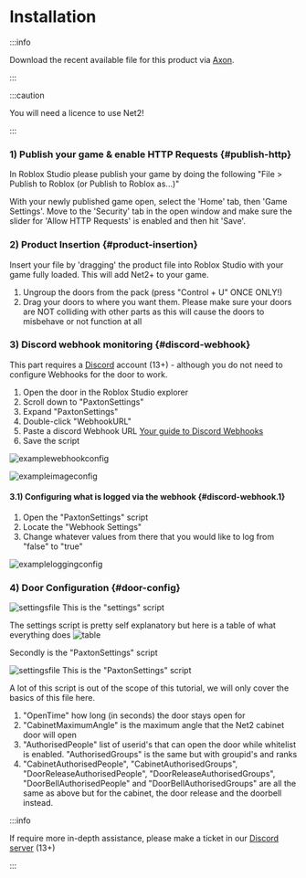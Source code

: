 
# Installation

:::info

Download the recent available file for this product via [Axon](https://axon.whitehill.club).

:::

:::caution

You will need a licence to use Net2!

:::

### 1) Publish your game & enable HTTP Requests {#publish-http}
In Roblox Studio please publish your game by doing the following "File > Publish to Roblox (or Publish to Roblox as...)"

With your newly published game open, select the 'Home' tab, then 'Game Settings'. Move to the 'Security' tab in the open window and make sure the slider for 'Allow HTTP Requests' is enabled and then hit 'Save'.

### 2) Product Insertion {#product-insertion}
Insert your file by 'dragging' the product file into Roblox Studio with your game fully loaded. This will add Net2+ to your game.

1. Ungroup the doors from the pack (press "Control + U" ONCE ONLY!)
2. Drag your doors to where you want them.
Please make sure your doors are NOT colliding with other parts as this will cause the doors to misbehave or not function at all

### 3) Discord webhook monitoring  {#discord-webhook}
This part requires a [Discord](https://discord.com) account (13+) - although you do not need to configure Webhooks for the door to work.

1. Open the door in the Roblox Studio explorer
2. Scroll down to "PaxtonSettings"
3. Expand "PaxtonSettings"
4. Double-click "WebhookURL"
5. Paste a discord Webhook URL [Your guide to Discord Webhooks](https://support.discord.com/hc/en-us/articles/228383668-Intro-to-Webhooks)
6. Save the script

![examplewebhookconfig](img/net2webhook.png)

![exampleimageconfig](img/net2image.png)

#### 3.1) Configuring what is logged via the webhook {#discord-webhook.1}

1. Open the "PaxtonSettings" script
2. Locate the "Webhook Settings"
3. Change whatever values from there that you would like to log from "false" to "true"

![exampleloggingconfig](img/net2log.png)

### 4) Door Configuration {#door-config}

![settingsfile](img/net2settings.png)
This is the "settings" script

The settings script is pretty self explanatory but here is a table of what everything does
![table](img/table.png)

Secondly is the "PaxtonSettings" script

![settingsfile](img/paxtonsettings.png)
This is the "PaxtonSettings" script

A lot of this script is out of the scope of this tutorial, we will only cover the basics of this file here.

1. "OpenTime" how long (in seconds) the door stays open for
2. "CabinetMaximumAngle" is the maximum angle that the Net2 cabinet door will open
3. "AuthorisedPeople" list of userid's that can open the door while whitelist is enabled. "AuthorisedGroups" is the same but with groupid's and ranks
4. "CabinetAuthorisedPeople", "CabinetAuthorisedGroups", "DoorReleaseAuthorisedPeople", "DoorReleaseAuthorisedGroups", "DoorBellAuthorisedPeople" and "DoorBellAuthorisedGroups" are all the same as above but for the cabinet, the door release and the doorbell instead.

:::info

If require more in-depth assistance, please make a ticket in our [Discord server](https://whitehill.club/discord) (13+)

:::

